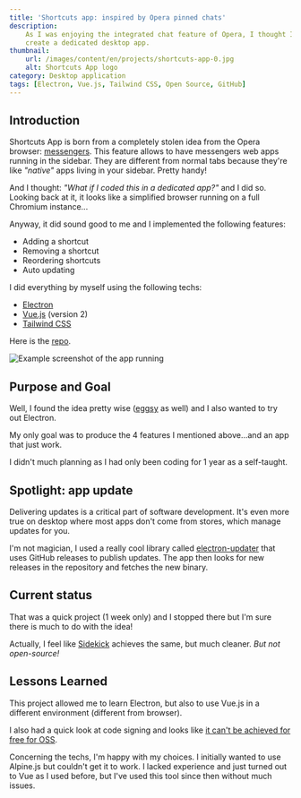 ```yaml
---
title: 'Shortcuts app: inspired by Opera pinned chats'
description:
    As I was enjoying the integrated chat feature of Opera, I thought I could
    create a dedicated desktop app.
thumbnail:
    url: /images/content/en/projects/shortcuts-app-0.jpg
    alt: Shortcuts App logo
category: Desktop application
tags: [Electron, Vue.js, Tailwind CSS, Open Source, GitHub]
---
```


## Introduction

Shortcuts App is born from a completely stolen idea from the Opera browser:
[messengers](https://www.opera.com/features/messenger). This feature allows to
have messengers web apps running in the sidebar. They are different from normal
tabs because they're like _"native"_ apps living in your sidebar. Pretty handy!

And I thought: _"What if I coded this in a dedicated app?"_ and I did so.
Looking back at it, it looks like a simplified browser running on a full
Chromium instance...

Anyway, it did sound good to me and I implemented the following features:

-   Adding a shortcut
-   Removing a shortcut
-   Reordering shortcuts
-   Auto updating

I did everything by myself using the following techs:

-   [Electron](https://www.electronjs.org/)
-   [Vue.js](https://vuejs.org/) (version 2)
-   [Tailwind CSS](https://tailwindcss.com)

Here is the [repo](https://github.com/florian-lefebvre/shortcuts-app).

![Example screenshot of the app running](/images/content/en/projects/shortcuts-app-1.png)

## Purpose and Goal

Well, I found the idea pretty wise
([eggsy](https://github.com/florian-lefebvre/shortcuts-app/issues/1) as well)
and I also wanted to try out Electron.

My only goal was to produce the 4 features I mentioned above...and an app that
just work.

I didn't much planning as I had only been coding for 1 year as a self-taught.

## Spotlight: app update

Delivering updates is a critical part of software development. It's even more
true on desktop where most apps don't come from stores, which manage updates for
you.

I'm not magician, I used a really cool library called
[electron-updater](https://github.com/electron-userland/electron-builder) that
uses GitHub releases to publish updates. The app then looks for new releases in
the repository and fetches the new binary.

## Current status

That was a quick project (1 week only) and I stopped there but I'm sure there is
much to do with the idea!

Actually, I feel like [Sidekick](https://www.meetsidekick.com/) achieves the
same, but much cleaner. _But not open-source!_

## Lessons Learned

This project allowed me to learn Electron, but also to use Vue.js in a different
environment (different from browser).

I also had a quick look at code signing and looks like
[it can't be achieved for free for OSS](https://github.com/florian-lefebvre/shortcuts-app/issues/1#issuecomment-753310269).

Concerning the techs, I'm happy with my choices. I initially wanted to use
Alpine.js but couldn't get it to work. I lacked experience and just turned out
to Vue as I used before, but I've used this tool since then without much issues.
